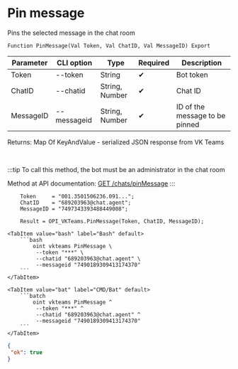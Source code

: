 ﻿---
sidebar_position: 9
---


# Pin message
 Pins the selected message in the chat room



`Function PinMessage(Val Token, Val ChatID, Val MessageID) Export`

  | Parameter | CLI option | Type | Required | Description |
  |-|-|-|-|-|
  | Token | --token | String | &#x2714; | Bot token |
  | ChatID | --chatid | String, Number | &#x2714; | Chat ID |
  | MessageID | --messageid | String, Number | &#x2714; | ID of the message to be pinned |

  
  Returns:  Map Of KeyAndValue - serialized JSON response from VK Teams

<br/>

:::tip
To call this method, the bot must be an administrator in the chat room

Method at API documentation: [GET /chats/pinMessage](https://teams.vk.com/botapi/#/chats/get_chats_pinMessage)
:::
<br/>



```bsl title="1C:Enterprise/OneScript code example"
    Token     = "001.3501506236.091...";
    ChatID    = "689203963@chat.agent";
    MessageID = "7497343393488449008";

    Result = OPI_VKTeams.PinMessage(Token, ChatID, MessageID);
```
 

 <Tabs>
  
    <TabItem value="bash" label="Bash" default>
        ```bash
            oint vkteams PinMessage \
             --token "***" \
             --chatid "689203963@chat.agent" \
             --messageid "7490189309413174370"
        ```
    </TabItem>
  
    <TabItem value="bat" label="CMD/Bat" default>
        ```batch
            oint vkteams PinMessage ^
             --token "***" ^
             --chatid "689203963@chat.agent" ^
             --messageid "7490189309413174370"
        ```
    </TabItem>
</Tabs>


```json title="Result"
{
 "ok": true
}
```
